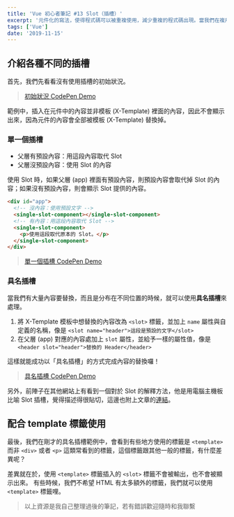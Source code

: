 ```yaml
---
title: 'Vue 初心者筆記 #13 Slot（插槽）'
excerpt: '元件化的寫法，使得程式碼可以被重複使用，減少重複的程式碼出現。當我們在複用元件時，如果想要替換部分內容，可以使用插槽來替換元件的部分內容。本篇文章就來介紹替換插槽 (Slot) 的概念。'
tags: ['Vue']
date: '2019-11-15'
---
```


## 介紹各種不同的插槽

首先，我們先看看沒有使用插槽的初始狀況。

> [初始狀況 CodePen Demo](https://codepen.io/Sealman/pen/vYYQBWe)

範例中，插入在元件中的內容並非模板 (X-Template) 裡面的內容，因此不會顯示出來，因為元件的內容會全部被模板 (X-Template) 替換掉。

### 單一個插槽

- 父層有預設內容：用這段內容取代 Slot
- 父層沒預設內容：使用 Slot 的內容

使用 Slot 時，如果父層 (app) 裡面有預設內容，則預設內容會取代掉 Slot 的內容；如果沒有預設內容，則會顯示 Slot 提供的內容。

```html
<div id="app">
  <!-- 沒內容：使用預設文字 -->
  <single-slot-component></single-slot-component>
  <!-- 有內容：用這段內容取代 Slot -->
  <single-slot-component>
    <p>使用這段取代原本的 Slot。</p>
  </single-slot-component>
</div>
```

> [單一個插槽 CodePen Demo](https://codepen.io/Sealman/pen/mddQEOQ)

### 具名插槽

當我們有大量內容要替換，而且是分布在不同位置的時候，就可以使用**具名插槽**來處理。

1. 將 X-Template 模板中想替換的內容改為 `<slot>` 標籤，並加上 `name` 屬性與自定義的名稱，像是 `<slot name="header">這段是預設的文字</slot>`
2. 在父層 (app) 對應的內容處加上 `slot` 屬性，並給予一樣的屬性值，像是 `<header slot="header">替換的 Header</header>`

這樣就能成功以「具名插槽」的方式完成內容的替換囉！

> [具名插槽 CodePen Demo](https://codepen.io/Sealman/pen/dyyQXJq)

另外，前陣子在其他網站上有看到一個對於 Slot 的解釋方法，他是用電腦主機板比喻 Slot 插槽，覺得描述得很貼切，這邊也附上文章的[連結](https://www.zhihu.com/question/37548226)。

## 配合 template 標籤使用

最後，我們在剛才的具名插槽範例中，會看到有些地方使用的標籤是 `<template>` 而非 `<div>` 或者 `<p>` 這類常看到的標籤，這個標籤跟其他一般的標籤，有什麼差異呢？

差異就在於，使用 `<template>` 標籤插入的 `<slot>` 標籤不會被輸出，也不會被顯示出來。
有些時候，我們不希望 HTML 有太多額外的標籤，我們就可以使用 `<template>` 標籤哩。

> 以上資源是我自己整理過後的筆記，若有錯誤歡迎隨時和我聯繫
